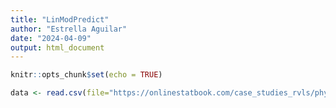 ```yaml
---
title: "LinModPredict"
author: "Estrella Aguilar"
date: "2024-04-09"
output: html_document
---
```


```r
knitr::opts_chunk$set(echo = TRUE)

data <- read.csv(file="https://onlinestatbook.com/case_studies_rvls/physical_strength/data.txt",sep="",header=TRUE)
```

